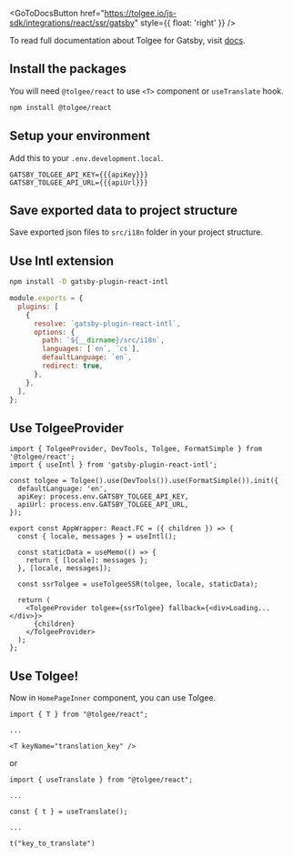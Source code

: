 
<GoToDocsButton
  href="https://tolgee.io/js-sdk/integrations/react/ssr/gatsby"
  style={{ float: 'right' }}
/>

To read full documentation about Tolgee for Gatsby, visit [docs](https://tolgee.io/js-sdk/integrations/react/ssr/gatsby).

## Install the packages

You will need `@tolgee/react` to use `<T>` component or `useTranslate` hook.

```sh
npm install @tolgee/react
```

## Setup your environment

Add this to your `.env.development.local`.

```dotenv
GATSBY_TOLGEE_API_KEY={{{apiKey}}}
GATSBY_TOLGEE_API_URL={{{apiUrl}}}
```

## Save exported data to project structure

Save exported json files to `src/i18n` folder in your project structure.

## Use Intl extension

```sh
npm install -D gatsby-plugin-react-intl
```

```js title="gatsby-config.js"
module.exports = {
  plugins: [
    {
      resolve: `gatsby-plugin-react-intl`,
      options: {
        path: `${__dirname}/src/i18n`,
        languages: [`en`, `cs`],
        defaultLanguage: `en`,
        redirect: true,
      },
    },
  ],
};
```

## Use TolgeeProvider

```tsx
import { TolgeeProvider, DevTools, Tolgee, FormatSimple } from '@tolgee/react';
import { useIntl } from 'gatsby-plugin-react-intl';

const tolgee = Tolgee().use(DevTools()).use(FormatSimple()).init({
  defaultLanguage: 'en',
  apiKey: process.env.GATSBY_TOLGEE_API_KEY,
  apiUrl: process.env.GATSBY_TOLGEE_API_URL,
});

export const AppWrapper: React.FC = ({ children }) => {
  const { locale, messages } = useIntl();

  const staticData = useMemo(() => {
    return { [locale]: messages };
  }, [locale, messages]);

  const ssrTolgee = useTolgeeSSR(tolgee, locale, staticData);

  return (
    <TolgeeProvider tolgee={ssrTolgee} fallback={<div>Loading...</div>}>
      {children}
    </TolgeeProvider>
  );
};
```

## Use Tolgee!

Now in `HomePageInner` component, you can use Tolgee.

```tsx
import { T } from "@tolgee/react";

...

<T keyName="translation_key" />
```

or

```tsx
import { useTranslate } from "@tolgee/react";

...

const { t } = useTranslate();

...

t("key_to_translate")
```
